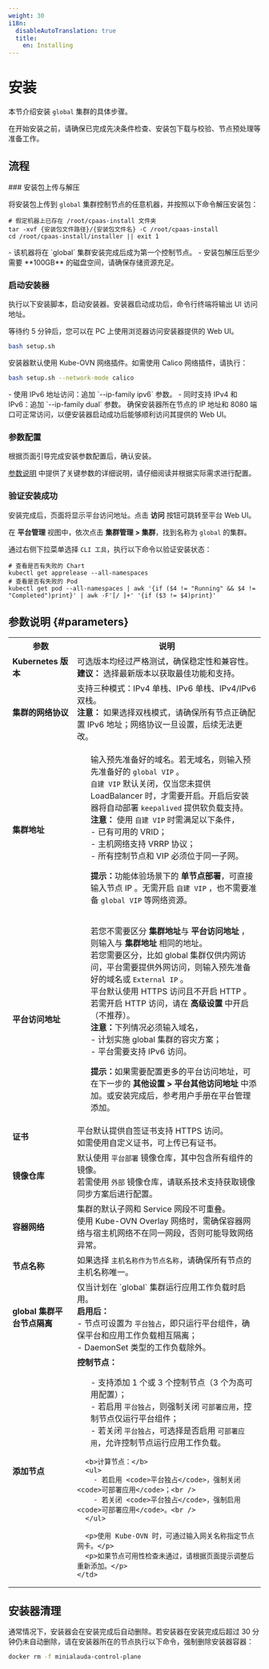 ```yaml
---
weight: 30
i18n:
  disableAutoTranslation: true
  title:
    en: Installing
---
```


# 安装

本节介绍安装 `global` 集群的具体步骤。

在开始安装之前，请确保已完成先决条件检查、安装包下载与校验、节点预处理等准备工作。

## 流程

<Steps>
### 安装包上传与解压

将安装包上传到 `global` 集群控制节点的任意机器，并按照以下命令解压安装包：

```shell
# 假定机器上已存在 /root/cpaas-install 文件夹
tar -xvf {安装包文件路径}/{安装包文件名} -C /root/cpaas-install
cd /root/cpaas-install/installer || exit 1
```

<Directive type="info" title="INFO">
- 该机器将在 `global` 集群安装完成后成为第一个控制节点。
- 安装包解压后至少需要 **100GB** 的磁盘空间，请确保存储资源充足。
</Directive>

### 启动安装器

执行以下安装脚本，启动安装器。安装器启动成功后，命令行终端将输出 UI 访问地址。

等待约 5 分钟后，您可以在 PC 上使用浏览器访问安装器提供的 Web UI。

```bash
bash setup.sh
```

安装器默认使用 Kube-OVN 网络插件。如需使用 Calico 网络插件，请执行：

```bash
bash setup.sh --network-mode calico
```

<Directive type="note" title="其他参数">
- 使用 IPv6 地址访问：追加 `--ip-family ipv6` 参数。
- 同时支持 IPv4 和 IPv6：追加 `--ip-family dual` 参数。
</Directive>

<Directive type="warning" title="注意">
确保安装器所在节点的 IP 地址和 8080 端口可正常访问，以便安装器启动成功后能够顺利访问其提供的 Web UI。
</Directive>

### 参数配置

根据页面引导完成安装参数配置后，确认安装。

[参数说明](#parameters) 中提供了关键参数的详细说明，请仔细阅读并根据实际需求进行配置。

### 验证安装成功

安装完成后，页面将显示平台访问地址。点击 **访问** 按钮可跳转至平台 Web UI。

在 **平台管理** 视图中，依次点击 **集群管理 > 集群**，找到名称为 `global` 的集群。

通过右侧下拉菜单选择 `CLI 工具`，执行以下命令以验证安装状态：

```shell
# 查看是否有失败的 Chart
kubectl get apprelease --all-namespaces
# 查看是否有失败的 Pod
kubectl get pod --all-namespaces | awk '{if ($4 != "Running" && $4 != "Completed")print}' | awk -F'[/ ]+' '{if ($3 != $4)print}'
```
</Steps>

## 参数说明 \{#parameters}

<table>
  <tr>
    <th style={{ whiteSpace: 'nowrap' }}>参数</th>
    <th style={{ whiteSpace: 'nowrap' }}>说明</th>
  </tr>
  <tr>
    <td><b>Kubernetes 版本</b></td>
    <td>
      可选版本均经过严格测试，确保稳定性和兼容性。<br />
      <b>建议：</b> 选择最新版本以获取最佳功能和支持。
    </td>
  </tr>
  <tr>
    <td><b>集群的网络协议</b></td>
    <td>
      支持三种模式：IPv4 单栈、IPv6 单栈、IPv4/IPv6 双栈。<br />
      <b>注意：</b> 如果选择双栈模式，请确保所有节点正确配置 IPv6 地址；网络协议一旦设置，后续无法更改。
    </td>
  </tr>
  <tr>
    <td><b>集群地址</b></td>
    <td>
      <ul>
        输入预先准备好的域名。若无域名，则输入预先准备好的 <code>global VIP</code> 。<br />
        <code>自建 VIP</code> 默认关闭，仅当您未提供 LoadBalancer 时，才需要开启。开启后安装器将自动部署 <code>keepalived</code> 提供软负载支持。<br />
        <b>注意：</b> 使用 <code>自建 VIP</code> 时需满足以下条件，<br />
        - 已有可用的 VRID；<br />
        - 主机网络支持 VRRP 协议；<br />
        - 所有控制节点和 VIP 必须位于同一子网。<br />
      </ul>
      <ul>
        <b>提示：</b>功能体验场景下的 <b>单节点部署</b>，可直接输入节点 IP 。无需开启 <code>自建 VIP</code> ，也不需要准备 <code>global VIP</code> 等网络资源。
      </ul>
    </td>
  </tr>
  <tr>
    <td><b>平台访问地址</b></td>
    <td>
      <ul>
        若您不需要区分 <b>集群地址</b >与 <b>平台访问地址</b> ，则输入与 <b>集群地址</b> 相同的地址。<br />
        若您需要区分，比如 global 集群仅供内网访问，平台需要提供外网访问，则输入预先准备好的域名或 <code>External IP</code> 。<br />
        平台默认使用 HTTPS 访问且不开启 HTTP 。若需开启 HTTP 访问，请在 <b>高级设置</b> 中开启（不推荐）。<br />
        <b>注意：</b>下列情况必须输入域名，<br />
        - 计划实施 global 集群的容灾方案；<br />
        - 平台需要支持 IPv6 访问。<br />
      </ul>
      <ul>
        <b>提示：</b>如果需要配置更多的平台访问地址，可在下一步的 <b>其他设置 &gt; 平台其他访问地址</b> 中添加。或安装完成后，参考用户手册在平台管理添加。<br />
      </ul>
    </td>
  </tr>
  <tr>
    <td><b>证书</b></td>
    <td>
      平台默认提供自签证书支持 HTTPS 访问。<br />
      如需使用自定义证书，可上传已有证书。
    </td>
  </tr>
  <tr>
    <td><b>镜像仓库</b></td>
    <td>
      默认使用 <code>平台部署</code> 镜像仓库，其中包含所有组件的镜像。<br />
      若需使用 <code>外部</code> 镜像仓库，请联系技术支持获取镜像同步方案后进行配置。
    </td>
  </tr>
  <tr>
    <td><b>容器网络</b></td>
    <td>
      集群的默认子网和 Service 网段不可重叠。<br />
      使用 Kube-OVN Overlay 网络时，需确保容器网络与宿主机网络不在同一网段，否则可能导致网络异常。
    </td>
  </tr>
  <tr>
    <td><b>节点名称</b></td>
    <td>
      如果选择 <code>主机名称作为节点名称</code>，请确保所有节点的主机名称唯一。
    </td>
  </tr>
  <tr>
    <td><b>global 集群平台节点隔离</b></td>
    <td>
      仅当计划在 `global` 集群运行应用工作负载时启用。<br />
      <b>启用后：</b><br />
      - 节点可设置为 <code>平台独占</code>，即只运行平台组件，确保平台和应用工作负载相互隔离；<br />
      - DaemonSet 类型的工作负载除外。
    </td>
  </tr>
  <tr>
    <td><b>添加节点</b></td>
    <td>
      <b>控制节点：</b>
      <ul>
        - 支持添加 1 个或 3 个控制节点（3 个为高可用配置）；<br />
        - 若启用 <code>平台独占</code>，则强制关闭 <code>可部署应用</code>，控制节点仅运行平台组件；<br />
        - 若关闭 <code>平台独占</code>，可选择是否启用 <code>可部署应用</code>，允许控制节点运行应用工作负载。<br />
      </ul>

      <b>计算节点：</b>
      <ul>
        - 若启用 <code>平台独占</code>，强制关闭 <code>可部署应用</code>；<br />
        - 若关闭 <code>平台独占</code>，强制启用 <code>可部署应用</code>。<br />
      </ul>

      <p>使用 Kube-OVN 时，可通过输入网关名称指定节点网卡。</p>
      <p>如果节点可用性检查未通过，请根据页面提示调整后重新添加。</p>
    </td>
  </tr>
</table>

## 安装器清理

通常情况下，安装器会在安装完成后自动删除。若安装器在安装完成后超过 30 分钟仍未自动删除，请在安装器所在的节点执行以下命令，强制删除安装器容器：
```bash
docker rm -f minialauda-control-plane
```

